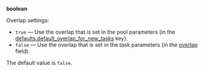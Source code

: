 **boolean**

Overlap settings:

- `true` — Use the overlap that is set in the pool parameters (in the [defaults.default_overlap_for_new_tasks](/docs/api/create-pool#default-overlap-tasks) key).
- `false` — Use the overlap that is set in the task parameters (in the [overlap](#overlap) field).

The default value is `false`.
